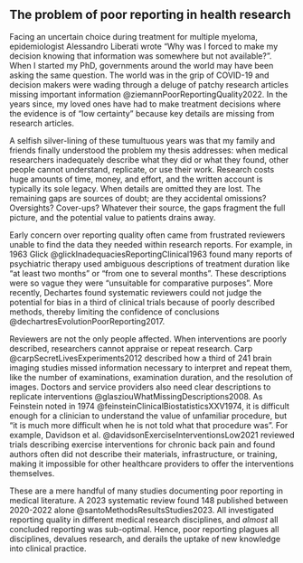 ## The problem of poor reporting in health research

Facing an uncertain choice during treatment for multiple myeloma, epidemiologist Alessandro Liberati wrote "Why was I forced to make my decision knowing that information was somewhere but not available?". When I started my PhD, governments around the world may have been asking the same question. The world was in the grip of COVID-19 and decision makers were wading through a deluge of patchy research articles missing important information @ziemannPoorReportingQuality2022. In the years since, my loved ones have had to make treatment decisions where the evidence is of "low certainty" because key details are missing from research articles. 

A selfish silver-lining of these tumultuous years was that my family and friends finally understood the problem my thesis addresses: when medical researchers inadequately describe what they did or what they found, other people cannot understand, replicate, or use their work. Research costs huge amounts of time, money, and effort, and the written account is typically its sole legacy. When details are omitted they are lost. The remaining gaps are sources of doubt; are they accidental omissions? Oversights? Cover-ups? Whatever their source, the gaps fragment the full picture, and the potential value to patients drains away. 

Early concern over reporting quality often came from frustrated reviewers unable to find the data they needed within research reports. For example, in 1963 Glick @glickInadequaciesReportingClinical1963 found many reports of psychiatric therapy used ambiguous descriptions of treatment duration like "at least two months" or "from one to several months". These descriptions were so vague they were "unsuitable for comparative purposes". More recently, Dechartes found systematic reviewers could not judge the potential for bias in a third of clinical trials because of poorly described methods, thereby limiting the confidence of conclusions @dechartresEvolutionPoorReporting2017. 

Reviewers are not the only people affected. When interventions are poorly described, researchers cannot appraise or repeat research. Carp @carpSecretLivesExperiments2012 described how a third of 241 brain imaging studies missed information necessary to interpret and repeat them, like the number of examinations, examination duration, and the resolution of images. Doctors and service providers also need clear descriptions to replicate interventions @glasziouWhatMissingDescriptions2008. As Feinstein noted in 1974 @feinsteinClinicalBiostatisticsXXV1974, it is difficult enough for a clinician to understand the value of unfamiliar procedure, but "it is much more difficult when he is not told what that procedure was". For example, Davidson et al. @davidsonExerciseInterventionsLow2021 reviewed trials describing exercise interventions for chronic back pain and found authors often did not describe their materials, infrastructure, or training, making it impossible for other healthcare providers to offer the interventions themselves.

These are a mere handful of many studies documenting poor reporting in medical literature. A 2023 systematic review found 148 published between 2020-2022 alone @santoMethodsResultsStudies2023. All investigated reporting quality in different medical research disciplines, and _almost_ all concluded reporting was sub-optimal. Hence, poor reporting plagues all disciplines, devalues research, and derails the uptake of new knowledge into clinical practice.
